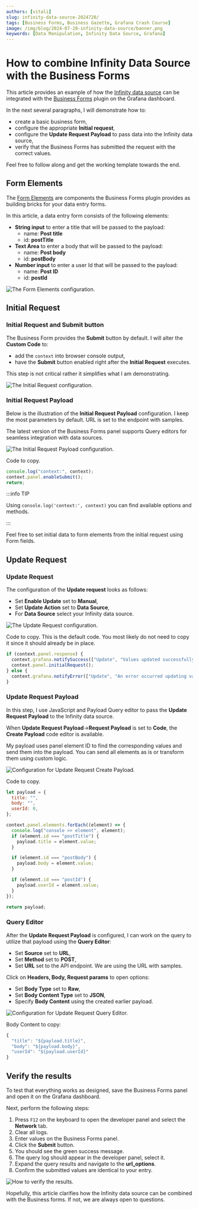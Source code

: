 ```yaml
---
authors: [vitali]
slug: infinity-data-source-2024720/
tags: [Business Forms, Business Gazette, Grafana Crash Course]
image: /img/blog/2024-07-20-infinity-data-source/banner.png
keywords: [Data Manipulation, Infinity Data Source, Grafana]
---
```



# How to combine Infinity Data Source with the Business Forms

This article provides an example of how the [Infinity data source](https://grafana.com/grafana/plugins/yesoreyeram-infinity-datasource/) can be integrated with the [Business Forms](/plugins/business-forms/) plugin on the Grafana dashboard.

In the next several paragraphs, I will demonstrate how to:

- create a basic business form,
- configure the appropriate **Initial request**,
- configure the **Update Request Payload** to pass data into the Infinity data source,
- verify that the Business Forms has submitted the request with the correct values.

Feel free to follow along and get the working template towards the end.

## Form Elements

The [Form Elements](/plugins/business-forms/form-elements/) are components the Business Forms plugin provides as building bricks for your data entry forms.

In this article, a data entry form consists of the following elements:

- **String input** to enter a title that will be passed to the payload:
  - name: **Post title**
  - id: **postTitle**
- **Text Area** to enter a body that will be passed to the payload:
  - name: **Post body**
  - id: **postBody**
- **Number input** to enter a user Id that will be passed to the payload:
  - name: **Post ID**
  - id: **postId**

<Image
  title="The Form Elements configuration."
  src="/img/blog/2024-07-20-infinity-data-source/form-panel.png"
/>

## Initial Request

### Initial Request and Submit button

The Business Form provides the **Submit** button by default. I will alter the **Custom Code** to:

- add the `context` into browser console output,
- have the **Submit** button enabled right after the **Initial Request** executes.

This step is not critical rather it simplifies what I am demonstrating.

<Image
  title="The Initial Request configuration."
  src="/img/blog/2024-07-20-infinity-data-source/initial-req.png"
/>

### Initial Request Payload

Below is the illustration of the **Initial Request Payload** configuration. I keep the most parameters by default. URL is set to the endpoint with samples.

The latest version of the Business Forms panel supports Query editors for seamless integration with data sources.

<Image
  title="The Initial Request Payload configuration."
  src="/img/blog/2024-07-20-infinity-data-source/initial-query-editor.png"
/>

Code to copy.

```js
console.log("context:", context);
context.panel.enableSubmit();
return;
```

:::info TIP

Using `console.log('context:', context)` you can find available options and methods.

:::

Feel free to set initial data to form elements from the initial request using Form fields.

## Update Request

### Update Request

The configuration of the **Update request** looks as follows:

- Set **Enable Update** set to **Manual**,
- Set **Update Action** set to **Data Source**,
- For **Data Source** select your Infinity data source.

<Image
  title="The Update Request configuration."
  src="/img/blog/2024-07-20-infinity-data-source/update-req.png"
/>

Code to copy. This is the default code. You most likely do not need to copy it since it should already be in place.

```js
if (context.panel.response) {
  context.grafana.notifySuccess(["Update", "Values updated successfully."]);
  context.panel.initialRequest();
} else {
  context.grafana.notifyError(["Update", "An error occurred updating values."]);
}
```

### Update Request Payload

In this step, I use JavaScript and Payload Query editor to pass the **Update Request Payload** to the Infinity data source.

When **Update Request Payload**->**Request Payload** is set to **Code**, the **Create Payload** code editor is available.

My payload uses panel element ID to find the corresponding values and send them into the payload. You can send all elements as is or transform them using custom logic.

<Image
  title="Configuration for Update Request Create Payload."
  src="/img/blog/2024-07-20-infinity-data-source/update-req-payload.png"
/>

Code to copy.

```js
let payload = {
  title: "",
  body: "",
  userId: 0,
};

context.panel.elements.forEach((element) => {
  console.log("console >> element", element);
  if (element.id === "postTitle") {
    payload.title = element.value;
  }

  if (element.id === "postBody") {
    payload.body = element.value;
  }

  if (element.id === "postId") {
    payload.userId = element.value;
  }
});

return payload;
```

### Query Editor

After the **Update Request Payload** is configured, I can work on the query to utilize that payload using the **Query Editor**:

- Set **Source** set to **URL**,
- Set **Method** set to **POST**,
- Set **URL** set to the API endpoint. We are using the URL with samples.

Click on **Headers, Body, Request params** to open options:

- Set **Body Type** set to **Raw**,
- Set **Body Content Type** set to **JSON**,
- Specify **Body Content** using the created earlier payload.

<Image
  title="Configuration for Update Request Query Editor."
  src="/img/blog/2024-07-20-infinity-data-source/update-req-query-editor.png"
/>

Body Content to copy:

```js
{
  "title": "${payload.title}",
  "body": "${payload.body}",
  "userId": "${payload.userId}"
}
```

## Verify the results

To test that everything works as designed, save the Business Forms panel and open it on the Grafana dashboard.

Next, perform the following steps:

1.  Press `F12` on the keyboard to open the developer panel and select the **Network** tab.
2.  Clear all logs.
3.  Enter values on the Business Forms panel.
4.  Click the **Submit** button.
5.  You should see the green success message.
6.  The query log should appear in the developer panel, select it.
7.  Expand the query results and navigate to the **url_options**.
8.  Confirm the submitted values are identical to your entry.

<Image
  title="How to verify the results."
  src="/img/blog/2024-07-20-infinity-data-source/network.png"
/>

Hopefully, this article clarifies how the Infinity data source can be combined with the Business forms. If not, we are always open to questions.

<Feedback />
